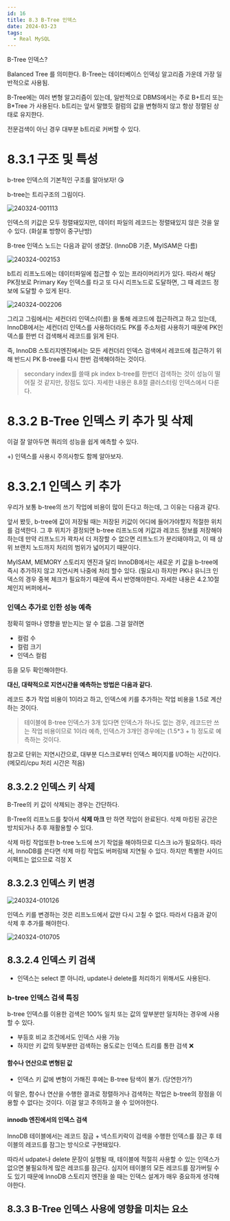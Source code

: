 ```yaml
---
id: 16
title: 8.3 B-Tree 인덱스
date: 2024-03-23
tags:
  - Real MySQL
---
```


B-Tree 인덱스?

Balanced Tree 를 의미한다.
B-Tree는 데이터베이스 인덱싱 알고리즘 가운데 가장 일반적으로 사용됨.

B-Tree에는 여러 변형 알고리즘이 있는데, 일반적으로 DBMS에서는 주로 B+트리 또는 B\*Tree 가 사용된다.
b트리는 앞서 말했듯 컬럼의 값을 변형하지 않고 항상 정렬된 상태로 유지한다.

전문검색이 아닌 경우 대부분 b트리로 커버할 수 있다.

# 8.3.1 구조 및 특성

b-tree 인덱스의 기본적인 구조를 알아보자! 😘

b-tree는 트리구조의 그림이다.

![240324-001113](/posts/16-mysql.indxe/240324-001113.png)

인덱스의 키값은 모두 정렬돼있지만, 데이터 파일의 레코드는 정렬돼있지 않은 것을 알 수 있다. (화살표 방향이 중구난방)

B-tree 인덱스 노드는 다음과 같이 생겼당. (InnoDB 기준, MyISAM은 다름)

![240324-002153](/posts/16-mysql.indxe/240324-002153.png)


b트리 리프노드에는 데이터파일에 접근할 수 있는 프라이머리키가 있다.
따라서 해당 PK정보로 Primary Key 인덱스를 타고 또 다시 리프노드로 도달하면, 그 때 레코드 정보에 도달할 수 있게 된다.

![240324-002206](/posts/16-mysql.indxe/240324-002206.png)

그리고 그림에서는 세컨더리 인덱스(이름) 을 통해 레코드에 접근하려고 하고 있는데,
InnoDB에서는 세컨더리 인덱스를 사용하더라도 PK를 주소처럼 사용하기 때문에 PK인덱스를 한번 더 검색해서 레코드를 읽게 된다.

즉, InnoDB 스토리지엔진에서는 모든 세컨더리 인덱스 검색에서 레코드에 접근하기 위해 반드시 PK B-tree를 다시 한번 검색해야하는 것이다.

> secondary index를 쓸때 pk index b-tree를 한번더 검색하는 것이 성능이 떨어질 것 같지만, 장점도 있다. 자세한 내용은 8.8절 클러스터링 인덱스에서 다룬다.

# 8.3.2 B-Tree 인덱스 키 추가 및 삭제

이걸 잘 알아두면 쿼리의 성능을 쉽게 예측할 수 있다.

+) 인덱스를 사용시 주의사항도 함께 알아보자.

# 8.3.2.1 인덱스 키 추가

우리가 보통 b-tree의 쓰기 작업에 비용이 많이 든다고 하는데, 그 이유는 다음과 같다.

앞서 봤듯, b-tree에 값이 저장될 때는 저장된 키값이 어디에 들어가야할지 적절한 위치를 검색한다.
그 후 위치가 결정되면 b-tree 리프노드에 키값과 레코드 정보를 저장해야하는데
만약 리프노드가 꽉차서 더 저장할 수 없으면 리프노드가 분리돼야하고, 이 때 상위 브랜치 노드까지 처리의 범위가 넓어지기 때문이다.

MyISAM, MEMORY 스토리지 엔진과 달리 InnoDB에서는 새로운 키 값을 b-tree에 즉시 추가하지 않고 지연시켜 나중에 처리 할수 있다. (필요시)
하지만 PK나 유니크 인덱스의 경우 중복 체크가 필요하기 때문에 즉시 반영해야한다. 자세한 내용은 4.2.10절 체인지 버퍼에서~



### 인덱스 추가로 인한 성능 예측

정확히 얼마나 영향을 받는지는 알 수 없음. 그걸 알려면

- 컬럼 수
- 컬럼 크기
- 인덱스 컬럼

등을 모두 확인해야한다.

**대신, 대략적으로 지연시간을 예측하는 방법은 다음과 같다.**

레코드 추가 작업 비용이 1이라고 하고,
인덱스에 키를 추가하는 작업 비용을 1.5로 계산하는 것이다.

> 테이블에 B-tree 인덱스가 3개 있다면
> 인덱스가 하나도 없는 경우, 레코드만 쓰는 작업 비용이므로 1이라 예측,
> 인덱스가 3개인 경우에는 (1.5*3 + 1) 정도로 예측하는 것이다.

참고로 단위는 지연시간으로, 대부분 디스크로부터 인덱스 페이지를 I/O하는 시간이다. (메모리/cpu 처리 시간은 적음)


## 8.3.2.2 인덱스 키 삭제

B-Tree의 키 값이 삭제되는 경우는 간단하다.

B-Tree의 리프노드를 찾아서 **삭제 마크** 만 하면 작업이 완료된다.
삭제 마킹된 공간은 방치되거나 추후 재활용할 수 있다.

삭제 마킹 작업또한 b-tree 노드에 쓰기 작업을 해야하므로 디스크 io가 필요하다.
따라서, InnoDB를 쓴다면 삭제 마킹 작업도 버퍼링돼 지연될 수 있다.
하지만 특별한 사이드이펙트는 없으므로 걱정 X

## 8.3.2.3 인덱스 키 변경

![240324-010126](/posts/16-mysql.indxe/240324-010126.png)

인덱스 키를 변경하는 것은 리프노드에서 값만 다시 고칠 수 없다.
따라서 다음과 같이 삭제 후 추가를 해야한다.

![240324-010705](/posts/16-mysql.indxe/240324-010705.png)

## 8.3.2.4 인덱스 키 검색

- 인덱스는 select 뿐 아니라, update나 delete를 처리하기 위해서도 사용된다.

### b-tree 인덱스 검색 특징

b-tree 인덱스를 이용한 검색은 100% 일치 또는 값의 앞부분만 일치하는 경우에 사용할 수 있다.

- 부등호 비교 조건에서도 인덱스 사용 가능
- 하지만 키 값의 뒷부분만 검색하는 용도로는 인덱스 트리를 통한 검색 ❌

#### 함수나 연산으로 변형된 값

- 인덱스 키 값에 변형이 가해진 후에는 B-tree 탐색이 불가. (당연한가?)

이 말은, 함수나 연산을 수행한 결과로 정렬하거나 검색하는 작업은 b-tree의 장점을 이용할 수 없다는 것이다.
이걸 알고 주의하고 쓸 수 있어야한다.

#### innodb 엔진에서의 인덱스 검색

InnoDB 테이블에서는 레코드 잠금 + 넥스트키락이 검색을 수행한 인덱스를 잠근 후
테이블의 레코드를 잠그는 방식으로 구현돼있다.

따라서 udpate나 delete 문장이 실행될 때, 테이블에 적절히 사용할 수 있는 인덱스가 없으면
불필요하게 많은 레코드를 잠근다. 심지어 테이블의 모든 레코드를 잠가버릴 수도 있기 때문에 InnoDB 스토리지 엔진을 쓸 때는
인덱스 설계가 매우 중요하게 생각해야한다.

## 8.3.3 B-Tree 인덱스 사용에 영향을 미치는 요소


